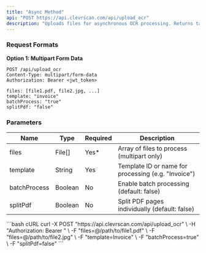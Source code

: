 ```yaml
---
title: "Async Method"
api: "POST https://api.clevrscan.com/api/upload_ocr"
description: "Uploads files for asynchronous OCR processing. Returns task IDs that can be used to check processing status."
---
```


### Request Formats
**Option 1: Multipart Form Data**

```http
POST /api/upload_ocr
Content-Type: multipart/form-data
Authorization: Bearer <jwt_token>

files: [file1.pdf, file2.jpg, ...]
template: "invoice"
batchProcess: "true"
splitPdf: "false"

```

### Parameters

| Name         | Type     | Required | Description                                               |
|--------------|----------|----------|-----------------------------------------------------------|
| files        | File[]   | Yes*     | Array of files to process (multipart only)                |
| template     | String   | Yes      | Template ID or name for processing (e.g. "Invoice")       |
| batchProcess | Boolean  | No       | Enable batch processing (default: false)                  |
| splitPdf     | Boolean  | No       | Split PDF pages individually (default: false)             |



<RequestExample>
```bash cURL
curl -X POST "https://api.clevrscan.com/api/upload_ocr" \
  -H "Authorization: Bearer <jwt_token>" \
  -F "files=@/path/to/file1.pdf" \
  -F "files=@/path/to/file2.jpg" \
  -F "template=Invoice" \
  -F "batchProcess=true" \
  -F "splitPdf=false"
  ```
</RequestExample> 
